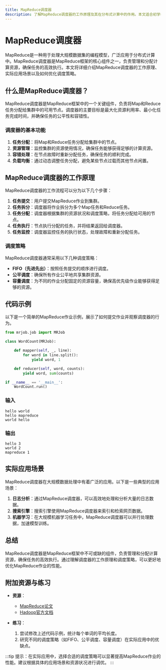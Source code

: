 ```yaml
---
title: MapReduce调度器
description: 了解MapReduce调度器的工作原理及其在分布式计算中的作用。本文适合初学者，包含清晰的解释、代码示例和实际案例。
---
```


# MapReduce调度器

MapReduce是一种用于处理大规模数据集的编程模型，广泛应用于分布式计算中。MapReduce调度器是MapReduce框架的核心组件之一，负责管理和分配计算资源，确保任务的高效执行。本文将详细介绍MapReduce调度器的工作原理、实际应用场景以及如何优化调度策略。

## 什么是MapReduce调度器？

MapReduce调度器是MapReduce框架中的一个关键组件，负责将Map和Reduce任务分配给集群中的可用节点。调度器的主要目标是最大化资源利用率、最小化任务完成时间，并确保任务的公平性和容错性。

### 调度器的基本功能

1. **任务分配**：将Map和Reduce任务分配给集群中的节点。
2. **资源管理**：监控集群的资源使用情况，确保任务能够获得足够的计算资源。
3. **容错处理**：在节点故障时重新分配任务，确保任务的顺利完成。
4. **负载均衡**：通过动态调整任务分配，避免某些节点过载而其他节点闲置。

## MapReduce调度器的工作原理

MapReduce调度器的工作流程可以分为以下几个步骤：

1. **任务提交**：用户提交MapReduce作业到集群。
2. **任务拆分**：调度器将作业拆分为多个Map任务和Reduce任务。
3. **任务分配**：调度器根据集群的资源状况和调度策略，将任务分配给可用的节点。
4. **任务执行**：节点执行分配的任务，并将结果返回给调度器。
5. **任务监控**：调度器监控任务的执行状态，处理故障和重新分配任务。

### 调度策略

MapReduce调度器通常采用以下几种调度策略：

- **FIFO（先进先出）**：按照任务提交的顺序进行调度。
- **公平调度**：确保所有作业公平地共享集群资源。
- **容量调度**：为不同的作业分配固定的资源容量，确保高优先级作业能够获得足够的资源。

## 代码示例

以下是一个简单的MapReduce作业示例，展示了如何提交作业并观察调度器的行为。

```python
from mrjob.job import MRJob

class WordCount(MRJob):

    def mapper(self, _, line):
        for word in line.split():
            yield word, 1

    def reducer(self, word, counts):
        yield word, sum(counts)

if __name__ == '__main__':
    WordCount.run()
```

### 输入

```
hello world
hello mapreduce
world hello
```

### 输出

```
hello 3
world 2
mapreduce 1
```

## 实际应用场景

MapReduce调度器在大规模数据处理中有着广泛的应用。以下是一些典型的应用场景：

1. **日志分析**：通过MapReduce调度器，可以高效地处理和分析大量的日志数据。
2. **搜索引擎**：搜索引擎使用MapReduce调度器来索引和检索网页数据。
3. **机器学习**：在大规模机器学习任务中，MapReduce调度器可以并行处理数据，加速模型训练。

## 总结

MapReduce调度器是MapReduce框架中不可或缺的组件，负责管理和分配计算资源，确保任务的高效执行。通过理解调度器的工作原理和调度策略，可以更好地优化MapReduce作业的性能。

## 附加资源与练习

- **资源**：
  - [MapReduce论文](https://research.google.com/archive/mapreduce.html)
  - [Hadoop官方文档](https://hadoop.apache.org/docs/current/hadoop-mapreduce-client/hadoop-mapreduce-client-core/MapReduceTutorial.html)

- **练习**：
  1. 尝试修改上述代码示例，统计每个单词的平均长度。
  2. 研究不同的调度策略（如FIFO、公平调度、容量调度）在实际应用中的优缺点。

:::tip
提示：在实际应用中，选择合适的调度策略可以显著提高MapReduce作业的性能。建议根据具体的应用场景和资源状况进行调优。
:::